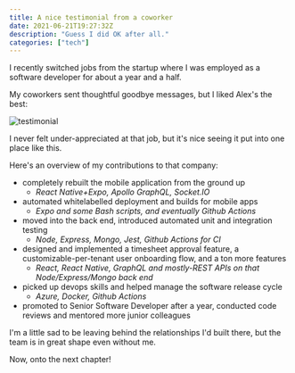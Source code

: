 ```yaml
---
title: A nice testimonial from a coworker
date: 2021-06-21T19:27:32Z
description: "Guess I did OK after all."
categories: ["tech"]
---
```


I recently switched jobs from the startup where I was employed as a software developer for about a year and a half.

My coworkers sent thoughtful goodbye messages, but I liked Alex's the best:

![testimonial](./testimonial.jpg)

I never felt under-appreciated at that job, but it's nice seeing it put into one place like this.

Here's an overview of my contributions to that company:

- completely rebuilt the mobile application from the ground up
  - _React Native+Expo, Apollo GraphQL, Socket.IO_
- automated whitelabelled deployment and builds for mobile apps
  - _Expo and some Bash scripts, and eventually Github Actions_
- moved into the back end, introduced automated unit and integration testing
  - _Node, Express, Mongo, Jest, Github Actions for CI_
- designed and implemented a timesheet approval feature, a customizable-per-tenant user onboarding flow, and a ton more features
  - _React, React Native, GraphQL and mostly-REST APIs on that Node/Express/Mongo back end_
- picked up devops skills and helped manage the software release cycle
  - _Azure, Docker, Github Actions_
- promoted to Senior Software Developer after a year, conducted code reviews and mentored more junior colleagues

I'm a little sad to be leaving behind the relationships I'd built there, but the team is in great shape even without me.

Now, onto the next chapter!
